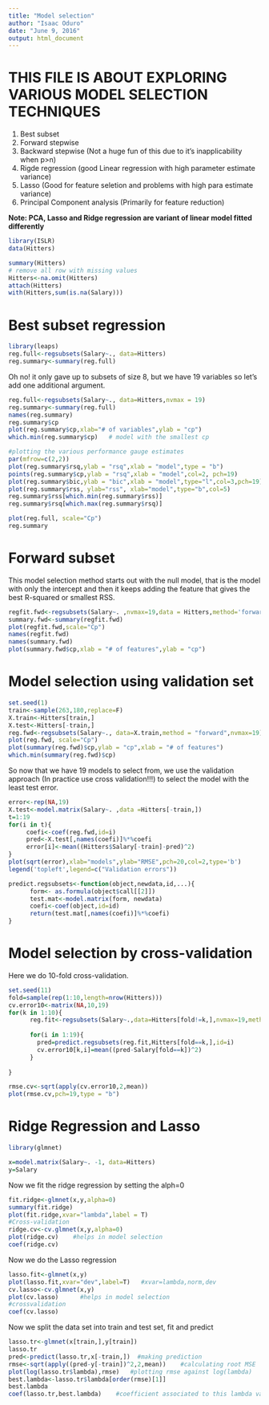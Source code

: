 ```yaml
---
title: "Model selection"
author: "Isaac Oduro"
date: "June 9, 2016"
output: html_document
---
```


THIS FILE IS ABOUT EXPLORING VARIOUS MODEL SELECTION TECHNIQUES
==============================================================
1. Best subset
2. Forward stepwise 
3. Backward stepwise (Not a huge fun of this due to it's inapplicability when p>n)
4. Rigde regression  (good Linear regression with high parameter estimate variance)
5. Lasso    (Good for feature seletion and problems with high para estimate variance)
6. Principal Component analysis  (Primarily for feature reduction)

**Note:  PCA, Lasso and Ridge regression are variant of linear model fitted differently**


```r
library(ISLR)
data(Hitters)

summary(Hitters)
# remove all row with missing values
Hitters<-na.omit(Hitters)
attach(Hitters)
with(Hitters,sum(is.na(Salary)))
```
Best subset regression
======================
```r
library(leaps)
reg.full<-regsubsets(Salary~., data=Hitters)
reg.summary<-summary(reg.full)
```
Oh no! it only gave up to subsets of size 8, but we have 19 variables so let's 
add one additional argument.

```r
reg.full<-regsubsets(Salary~., data=Hitters,nvmax = 19)
reg.summary<-summary(reg.full)
names(reg.summary)
reg.summary$cp
plot(reg.summary$cp,xlab="# of variables",ylab = "cp")
which.min(reg.summary$cp)   # model with the smallest cp

#plotting the various performance gauge estimates
par(mfrow=c(2,2))
plot(reg.summary$rsq,ylab = "rsq",xlab = "model",type = "b")
points(reg.summary$cp,ylab = "rsq",xlab = "model",col=2, pch=19)
plot(reg.summary$bic,ylab = "bic",xlab = "model",type="l",col=3,pch=19)
plot(reg.summary$rss, ylab="rss", xlab="model",type="b",col=5)
reg.summary$rss[which.min(reg.summary$rss)]
reg.summary$rsq[which.max(reg.summary$rsq)]

plot(reg.full, scale="Cp")
reg.summary
```
Forward subset
==============
This model selection method starts out with the null model, that is the model with only the intercept and then it keeps adding the feature that gives the best R-squared or smallest RSS.

```r
regfit.fwd<-regsubsets(Salary~. ,nvmax=19,data = Hitters,method='forward')
summary.fwd<-summary(regfit.fwd)
plot(regfit.fwd,scale="Cp")
names(regfit.fwd)
names(summary.fwd)
plot(summary.fwd$cp,xlab = "# of features",ylab = "cp")
```

Model selection using validation set
=====================================
```r
set.seed(1)
train<-sample(263,180,replace=F)
X.train<-Hitters[train,]
X.test<-Hitters[-train,]
reg.fwd<-regsubsets(Salary~., data=X.train,method = "forward",nvmax=19)
plot(reg.fwd, scale="Cp")
plot(summary(reg.fwd)$cp,ylab = "cp",xlab = "# of features")
which.min(summary(reg.fwd)$cp)

```
So now that we have 19 models to select from, we use the validation approach (In practice use cross validation!!!) to select the model with the least test error.

```r
error<-rep(NA,19)
X.test<-model.matrix(Salary~. ,data =Hitters[-train,])
t=1:19
for(i in t){
     coefi<-coef(reg.fwd,id=i)
     pred<-X.test[,names(coefi)]%*%coefi
     error[i]<-mean((Hitters$Salary[-train]-pred)^2)
}
plot(sqrt(error),xlab="models",ylab="RMSE",pch=20,col=2,type='b')
legend('topleft',legend=c("Validation errors"))

```

```r
predict.regsubsets<-function(object,newdata,id,...){
      form<- as.formula(object$call[[2]])
      test.mat<-model.matrix(form, newdata)
      coefi<-coef(object,id=id)
      return(test.mat[,names(coefi)]%*%coefi)
}

```

Model selection by cross-validation
===================================
Here we do 10-fold cross-validation.

```r
set.seed(11)
fold=sample(rep(1:10,length=nrow(Hitters)))
cv.error10<-matrix(NA,10,19)
for(k in 1:10){
      reg.fit<-regsubsets(Salary~.,data=Hitters[fold!=k,],nvmax=19,method = "forward")
      
      for(i in 1:19){
        pred=predict.regsubsets(reg.fit,Hitters[fold==k,],id=i)
        cv.error10[k,i]=mean((pred-Salary[fold==k])^2)
      }
  
}

rmse.cv<-sqrt(apply(cv.error10,2,mean))
plot(rmse.cv,pch=19,type = "b")

```

Ridge Regression and Lasso
==========================
```r
library(glmnet)

x=model.matrix(Salary~. -1, data=Hitters)
y=Salary
```
Now we fit the ridge regression by setting the alph=0

```r
fit.ridge<-glmnet(x,y,alpha=0)
summary(fit.ridge)
plot(fit.ridge,xvar="lambda",label = T)
#Cross-validation
ridge.cv<-cv.glmnet(x,y,alpha=0)
plot(ridge.cv)    #helps in model selection
coef(ridge.cv)

```

Now we do the Lasso regression
```r
lasso.fit<-glmnet(x,y)
plot(lasso.fit,xvar="dev",label=T)   #xvar=lambda,norm,dev
cv.lasso<-cv.glmnet(x,y)
plot(cv.lasso)      #helps in model selection
#crossvalidation
coef(cv.lasso)
```

Now we split the data set into train and test set, fit and predict

```r
lasso.tr<-glmnet(x[train,],y[train])
lasso.tr
pred<-predict(lasso.tr,x[-train,])  #making prediction
rmse<-sqrt(apply((pred-y[-train])^2,2,mean))    #calculating root MSE
plot(log(lasso.tr$lambda),rmse)   #plotting rmse against log(lambda)
best.lambda<-lasso.tr$lambda[order(rmse)[1]]
best.lambda
coef(lasso.tr,best.lambda)    #coefficient associated to this lambda value
```
